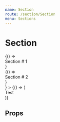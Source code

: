```yaml
---
name: Section
route: /section/Section
menu: Sections
---
```



# Section
<Playground>
  <div style={{ width: '100%', background: '#B0E0E6' }}>
    <Page>
      <StickySection
        name="sticky1"
        renderNonSticky={
          <>
            <Section name="section1" trackOnce style={{ margin: '2rem auto', height: '80vh', background: '#FFD700' }}>
              {() => <div>Section # 1</div>}
            </Section>
            <Section name="section2" style={{ margin: '2rem auto', height: '80vh', background: '#FFD700' }}>
              {() => <div>Section # 2</div>}
            </Section>
          </>
        }
      >
        {() => (
          <div style={{
              width: '50%',
              height: '100%',
              margin: '0 auto',
              background: '#B0A0E6'
            }}
          >
            Test
          </div>
        )}
      </StickySection>
    </Page>
  </div>
</Playground>


## Props

<PropsTable of={Section} />

